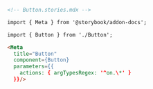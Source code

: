 ```md
<!-- Button.stories.mdx -->

import { Meta } from '@storybook/addon-docs';

import { Button } from './Button';

<Meta 
  title="Button"
  component={Button} 
  parameters={{ 
    actions: { argTypesRegex: '^on.\*' } 
  }}/>
```
